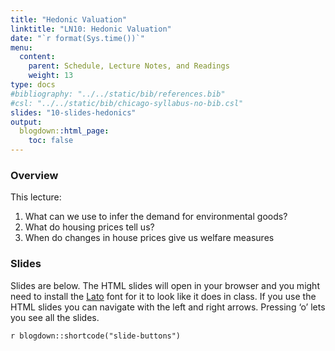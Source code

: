 ```yaml
---
title: "Hedonic Valuation"
linktitle: "LN10: Hedonic Valuation"
date: "`r format(Sys.time())`"
menu:
  content:
    parent: Schedule, Lecture Notes, and Readings
    weight: 13
type: docs
#bibliography: "../../static/bib/references.bib"
#csl: "../../static/bib/chicago-syllabus-no-bib.csl"
slides: "10-slides-hedonics"
output:
  blogdown::html_page:
    toc: false
---
```


### Overview

This lecture:

1. What can we use to infer the demand for environmental goods?
2. What do housing prices tell us?
3. When do changes in house prices give us welfare measures

### Slides

Slides are below. 
The HTML slides will open in your browser and you might need to install the [Lato](https://fonts.google.com/specimen/Lato) font for it to look like it does in class.
If you use the HTML slides you can navigate with the left and right arrows.
Pressing 'o' lets you see all the slides.

`r blogdown::shortcode("slide-buttons")`


